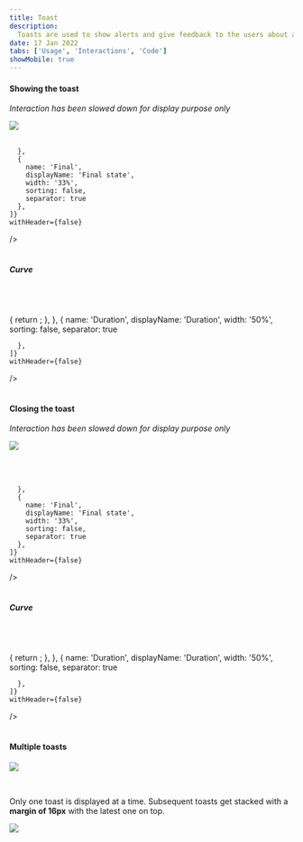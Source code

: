 ```yaml
---
title: Toast
description:
  Toasts are used to show alerts and give feedback to the users about an action they took.
date: 17 Jan 2022
tabs: ['Usage', 'Interactions', 'Code']
showMobile: true
---
```


#### Showing the toast

*Interaction has been slowed down for display purpose only*

![](./images/toast-2.gif)

<br/>

<Card shadow='none'>
  <Table
    showMenu={false}
    separator={true}
    data={[
      {
        Property: 'Margin - Left',
        Initial: 'Outside the frame',
        Final: '32 px',
      },
      {
        Property: 'Margin - Bottom',
        Initial: '32 px',
        Final: '32 px',
      },
      {
        Property: 'Opacity',
        Initial: '0',
        Final: '100',
      }
    ]}
    schema={[
      {
        name: 'Property',
        displayName: 'Property',
        width: '34%',
        sorting: false,
        separator: true,
        cellType: 'DEFAULT'
      },
      {
        name: 'Initial',
        displayName: 'Initial state',
        width: '33%',
        sorting: false,
        separator: true
        
      },
      {
        name: 'Final',
        displayName: 'Final state',
        width: '33%',
        sorting: false,
        separator: true
      },
    ]}
    withHeader={false}
  />
</Card>
<br/>
<br/>

##### Curve

<br/>

<Card shadow='none'>
  <Table
    showMenu={false}
    separator={true}
    data={[
      {
        Curve: 'cubic-bezier(0, 0, 0.3, 1)',
        Duration: '240ms',
      }
    ]}
    schema={[
      {
        name: 'Curve',
        displayName: 'Curve',
        width: '50%',
        sorting: false,
        separator: true,
        cellRenderer: ({ data }) => {
          return <Rectangle name={data.productive} />;
        },
      },
      {
        name: 'Duration',
        displayName: 'Duration',
        width: '50%',
        sorting: false,
        separator: true
        
      },
    ]}
    withHeader={false}
  />
</Card>
<br/>
<br/>

#### Closing the toast

*Interaction has been slowed down for display purpose only*

![](./images/toast-3.gif)

<br/>

<Card shadow='none'>
  <Table
    showMenu={false}
    separator={true}
    data={[
      {
        Property: 'Margin - Left',
        Initial: '32px',
        Final: 'Outside the frame',
      },
      {
        Property: 'Opacity',
        Initial: '100',
        Final: '0',
      }
    ]}
    schema={[
      {
        name: 'Property',
        displayName: 'Property',
        width: '34%',
        sorting: false,
        separator: true,
        cellType: 'DEFAULT'
      },
      {
        name: 'Initial',
        displayName: 'Initial state',
        width: '33%',
        sorting: false,
        separator: true
        
      },
      {
        name: 'Final',
        displayName: 'Final state',
        width: '33%',
        sorting: false,
        separator: true
      },
    ]}
    withHeader={false}
  />
</Card>
<br/>
<br/>

##### Curve

<br/>

<Card shadow='none'>
  <Table
    showMenu={false}
    separator={true}
    data={[
      {
        Curve: 'cubic-bezier(0.4, 0.14, 1, 1)',
        Duration: '120ms',
      }
    ]}
    schema={[
      {
        name: 'Curve',
        displayName: 'Curve',
        width: '50%',
        sorting: false,
        separator: true,
        cellRenderer: ({ data }) => {
          return <Rectangle name={data.productive} />;
        },
      },
      {
        name: 'Duration',
        displayName: 'Duration',
        width: '50%',
        sorting: false,
        separator: true
        
      },
    ]}
    withHeader={false}
  />
</Card>
<br/>
<br/>

#### Multiple toasts

![](./images/toast-4.png)

<br/>

Only one toast is displayed at a time. Subsequent toasts get stacked with a **margin of 16px** with the latest one on top.

![](./images/toast-5.gif)

